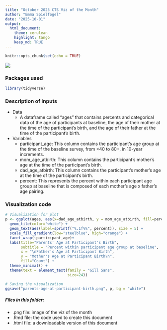 ```yaml
---
title: "October 2025 CTS Viz of the Month"
author: "Emma Spielfogel"
date: "2025-10-01"
output:
  html_document:
    theme: cerulean
    highlight: tango
    keep_md: TRUE
---
```


```r
knitr::opts_chunk$set(echo = TRUE)
```

![](parents-age-at-participant-birth.png)

### Packages used
```r
library(tidyverse)
```

### Description of inputs

* Data
    + A dataframe called "ages" that contains percents and categorical data of the age of participants at baseline, the age of their mother at the time of the participant's birth, and the age of their father at the time of the participant's birth.

* Variables
    + participant_age: This column contains the participant's age group at the time of the baseline survey, from <40 to 80+, in 10-year increments.
    + mom_age_atbirth: This column contains the participant's mother's age at the time of the participant's birth.
    + dad_age_atbirth: This column contains the participant's mother's age at the time of the participant's birth.
    + percent: This represents the percent within each participant age group at baseline that is composed of each mother's age x father's age pairing.

### Visualization code
```r
# Visualization for plot
p <- ggplot(ages, aes(x=dad_age_atbirth, y = mom_age_atbirth, fill=percent)) +
  geom_tile(color="white") +
  geom_text(aes(label=sprintf("%.1f%%", percent)), size = 5) +
  scale_fill_gradient(low="steelblue", high="orange") +
  facet_wrap(~participant_age)+
  labs(title="Parents' Age at Participant's Birth",
       subtitle = "Percent within participant age group at baseline",
       x = "\nFather's Age at Participant Birth",
       y = "Mother's Age at Participant Birth\n",
       fill="Count") +
  theme_minimal() +
  theme(text = element_text(family = "Gill Sans",
                            size=24))

# Saving the visualization
ggsave("parents-age-at-participant-birth.png", p, bg = "white")
```

##### Files in this folder:

- .png file: image of the viz of the month
- .Rmd file: the code used to create this document
- .html file: a downloadable version of this document